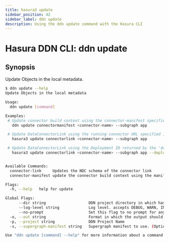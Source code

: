 ```yaml
---
title: hasura3 update
sidebar_position: 42
sidebar_label: ddn update
description: Using the ddn update command with the Hasura CLI
---
```


# Hasura DDN CLI: ddn update 

## Synopsis
Update Objects in the local metadata.

```bash
$ ddn update --help
Update Objects in the local metadata

Usage:
  ddn update [command]

Examples:
 # Update connector build context using the connector-manifest specified in the current Supergraphmanifest
   ddn update connectormanifest <connector-name> --subgraph app

 # Update DataConnectorLink using the running connector URL specified in the ConnectorLink File
   hasura3 update connectorlink <connector-name> --subgraph app

 # Update DataConnectorLink using the Deployment ID returned by the 'ddn build connectormanifest' command
   hasura3 update connectorlink <connector-name> --subgraph app --deployment-id <deployment-id>


Available Commands:
  connector-link     Updates the NDC schema of the connector link
  connector-manifest update the connector build context using the manifest

Flags:
  -h, --help   help for update

Global Flags:
      --dir string                   DDN project directory in which hasura.yaml is present (default ".")
      --log-level string             Log level. accepts DEBUG, WARN, INFO, ERROR, FATAL (default "INFO")
      --no-prompt                    Set this flag to no prompt for anything, the command fails if any input is missing
  -o, --out string                   Format in which the output should be printed, accepts table, json and yaml (default "table")
  -p, --project string               DDN Project Name
  -s, --supergraph-manifest string   Supergraph manifest to use. (Optional. DefaultSupergraphManifest used  if not provided)

Use "ddn update [command] --help" for more information about a command.
```

